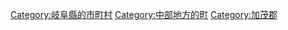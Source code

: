 {{Commonscat|Shirakawa, Gifu (town)}}
{{Catmore}}

{{DEFAULTSORT:Shirakawa-cho}}
[[Category:岐阜縣的市町村|Category:岐阜縣的市町村]]
[[Category:中部地方的町|Category:中部地方的町]]
[[Category:加茂郡|Category:加茂郡]]